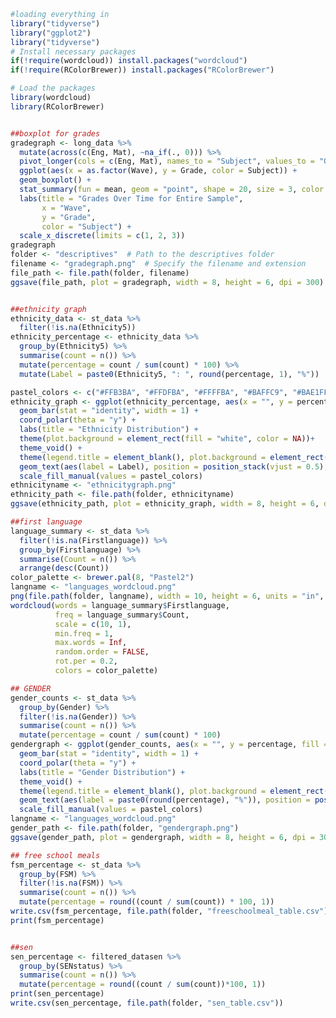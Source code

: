 ```r
#loading everything in
library("tidyverse")
library("ggplot2")
library("tidyverse")
# Install necessary packages
if(!require(wordcloud)) install.packages("wordcloud")
if(!require(RColorBrewer)) install.packages("RColorBrewer")

# Load the packages
library(wordcloud)
library(RColorBrewer)


##boxplot for grades
gradegraph <- long_data %>%
  mutate(across(c(Eng, Mat), ~na_if(., 0))) %>%
  pivot_longer(cols = c(Eng, Mat), names_to = "Subject", values_to = "Grade") %>%
  ggplot(aes(x = as.factor(Wave), y = Grade, color = Subject)) +
  geom_boxplot() +
  stat_summary(fun = mean, geom = "point", shape = 20, size = 3, color = "black", position = position_dodge(0.75)) +
  labs(title = "Grades Over Time for Entire Sample",
       x = "Wave",
       y = "Grade",
       color = "Subject") +
  scale_x_discrete(limits = c(1, 2, 3))
gradegraph
folder <- "descriptives"  # Path to the descriptives folder
filename <- "gradegraph.png"  # Specify the filename and extension
file_path <- file.path(folder, filename)
ggsave(file_path, plot = gradegraph, width = 8, height = 6, dpi = 300)


##ethnicity graph
ethnicity_data <- st_data %>%
  filter(!is.na(Ethnicity5))
ethnicity_percentage <- ethnicity_data %>%
  group_by(Ethnicity5) %>%
  summarise(count = n()) %>%
  mutate(percentage = count / sum(count) * 100) %>% 
  mutate(Label = paste0(Ethnicity5, ": ", round(percentage, 1), "%"))

pastel_colors <- c("#FFB3BA", "#FFDFBA", "#FFFFBA", "#BAFFC9", "#BAE1FF", "#B3B3FF", "#FFC0CB")
ethnicity_graph <- ggplot(ethnicity_percentage, aes(x = "", y = percentage, fill = Ethnicity5)) +
  geom_bar(stat = "identity", width = 1) +
  coord_polar(theta = "y") +
  labs(title = "Ethnicity Distribution") +
  theme(plot.background = element_rect(fill = "white", color = NA))+
  theme_void() +
  theme(legend.title = element_blank(), plot.background = element_rect(fill = "white", color = NA)) +
  geom_text(aes(label = Label), position = position_stack(vjust = 0.5), color = "black") +
  scale_fill_manual(values = pastel_colors)
ethnicityname <- "ethnicitygraph.png"  
ethnicity_path <- file.path(folder, ethnicityname)
ggsave(ethnicity_path, plot = ethnicity_graph, width = 8, height = 6, dpi = 300)

##first language
language_summary <- st_data %>%
  filter(!is.na(Firstlanguage)) %>% 
  group_by(Firstlanguage) %>%
  summarise(Count = n()) %>%
  arrange(desc(Count))
color_palette <- brewer.pal(8, "Pastel2")
langname <- "languages_wordcloud.png" 
png(file.path(folder, langname), width = 10, height = 6, units = "in", res = 300)
wordcloud(words = language_summary$Firstlanguage, 
          freq = language_summary$Count, 
          scale = c(10, 1),
          min.freq = 1,
          max.words = Inf,
          random.order = FALSE, 
          rot.per = 0.2,
          colors = color_palette)

## GENDER
gender_counts <- st_data %>%
  group_by(Gender) %>%
  filter(!is.na(Gender)) %>% 
  summarise(count = n()) %>%
  mutate(percentage = count / sum(count) * 100)
gendergraph <- ggplot(gender_counts, aes(x = "", y = percentage, fill = Gender)) +
  geom_bar(stat = "identity", width = 1) +
  coord_polar(theta = "y") +
  labs(title = "Gender Distribution") +
  theme_void() +
  theme(legend.title = element_blank(), plot.background = element_rect(fill = "white", color = NA)) +
  geom_text(aes(label = paste0(round(percentage), "%")), position = position_stack(vjust = 0.5)) +
  scale_fill_manual(values = pastel_colors)
langname <- "languages_wordcloud.png" 
gender_path <- file.path(folder, "gendergraph.png")
ggsave(gender_path, plot = gendergraph, width = 8, height = 6, dpi = 300)

## free school meals
fsm_percentage <- st_data %>%
  group_by(FSM) %>%
  filter(!is.na(FSM)) %>% 
  summarise(count = n()) %>%
  mutate(percentage = round((count / sum(count)) * 100, 1))
write.csv(fsm_percentage, file.path(folder, "freeschoolmeal_table.csv"))
print(fsm_percentage)


##sen
sen_percentage <- filtered_datasen %>%
  group_by(SENstatus) %>%
  summarise(count = n()) %>%
  mutate(percentage = round((count / sum(count))*100, 1))
print(sen_percentage)
write.csv(sen_percentage, file.path(folder, "sen_table.csv"))

```